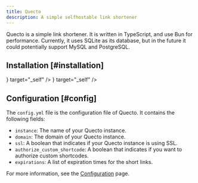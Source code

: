 ```yaml
---
title: Quecto
description: A simple selfhostable link shortener 
---
```



Quecto is a simple link shortener. It is written in TypeScript, and use Bun for performance. Currently, it uses SQLite as its database, but in the future it could potentially support MySQL and PostgreSQL.

## Installation [#installation]

<Cards>
    <Card title="Standalone" href="docs/installation/standalone" icon={<SiBun color="#FEF0DF" />} target="_self" />
    <Card title="Docker" href="docs/installation/docker" icon={<SiDocker color="#2496ED" />} target="_self" />
</Cards>

## Configuration [#config]

The `config.yml` file is the configuration file of Quecto. It contains the following fields:
- `instance`: The name of your Quecto instance.
- `domain`: The domain of your Quecto instance.
- `ssl`: A boolean that indicates if your Quecto instance is using SSL.
- `authorize_custom_shortcode`: A boolean that indicates if you want to authorize custom shortcodes.
- `expirations`: A list of expiration times for the short links.

For more information, see the [Configuration](docs/config) page.

